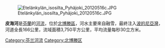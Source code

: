 [[Image:Etelänkylän_isosilta_Pyhäjoki_20120516c.JPG|right]]

'''皮海河'''是[[芬蘭|芬蘭]]的[[河流|河流]]，位於[[北博滕區|北博滕區]]，河水主要來自融雪，最終注入[[波的尼亞灣|波的尼亞灣]]，河道全長166公里，流域面積3,750平方公里，平均流量每秒30立方米。

{{Finland-geo-stub}}

[[Category:芬兰河流|Category:芬兰河流]]
[[Category:北博滕区|Category:北博滕区]]